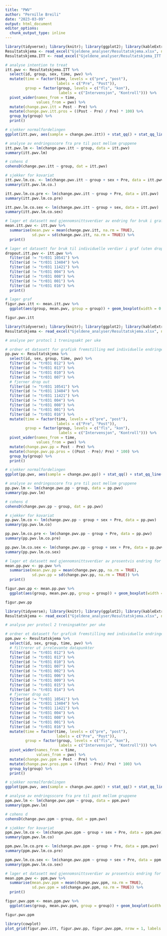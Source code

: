 ```yaml
---
title: "PWV"
author: "Pernille Breili"
date: "2023-03-09"
output: html_document
editor_options: 
  chunk_output_type: inline
---
```


```r
library(tidyverse); library(knitr); library(ggplot2); library(kableExtra); library(readxl); library(dplyr); library(flextable); library(pbkrtest); library(broom)
Resultatskjema <- read_excel("Gjeldene_analyser/Resultatskjema.xlsx", na = "NA")
Resultatskjema.ITT <- read_excel("Gjeldene_analyser/Resultatskjema_ITT.xlsx", na = "NA")

# analyse intention to treat 
itt.pwv <- Resultatskjema.ITT %>%
  select(id, group, sex, time, pwv) %>%
  mutate(time = factor(time, levels = c("pre", "post"),
                       labels = c("Pre", "Post")),
         group = factor(group, levels = c("fls", "kon"),
                        labels = c("Intervensjon", "Kontroll"))) %>% 
  pivot_wider(names_from = time,
              values_from = pwv) %>%
  mutate(change.pwv.itt = Post - Pre) %>%
  mutate(change.pwv.itt.pros = ((Post - Pre) / Pre) * 100) %>%
  group_by(group) %>%
  print()

# sjekker normalfordelingen 
ggplot(itt.pwv, aes(sample = change.pwv.itt)) + stat_qq() + stat_qq_line(col = "red")

# analyse av endringsscore fra pre til post mellom gruppene
itt.pwv.lm <- lm(change.pwv.itt ~ group, data = itt.pwv)
summary(itt.pwv.lm)

# cohens d
cohensD(change.pwv.itt ~ group, dat = itt.pwv)

# sjekker for kovariat
itt.pwv.lm.co. <- lm(change.pwv.itt ~ group + sex + Pre, data = itt.pwv)
summary(itt.pwv.lm.co.)

itt.pwv.lm.co.pre <- lm(change.pwv.itt ~ group + Pre, data = itt.pwv)
summary(itt.pwv.lm.co.pre)

itt.pwv.lm.co.sex <- lm(change.pwv.itt ~ group + sex, data = itt.pwv)
summary(itt.pwv.lm.co.sex)

# lager et datasett med gjennomsnittsverdier av endring for bruk i graf
mean.itt.pwv <- itt.pwv %>%
  summarise(mean.pwv = mean(change.pwv.itt, na.rm = TRUE),
            sd.pwv = sd(change.pwv.itt, na.rm = TRUE)) %>%
  print()

# lager et datasett for bruk til individuelle verdier i graf (uten dropped out)
dropout.itt.pwv <- itt.pwv %>%
  filter(id != "tr031 10541") %>%
  filter(id != "tr031 13404") %>%
  filter(id != "tr031 11421") %>%
  filter(id != "tr031 004") %>%
  filter(id != "tr031 008") %>%
  filter(id != "tr031 001") %>%
  filter(id != "tr031 016") %>%
  print()

# lager graf
figur.pwv.itt <- mean.itt.pwv %>%
  ggplot(aes(group, mean.pwv, group = group)) + geom_boxplot(width = 0.3, fill = "white", colour = "black") + geom_errorbar(aes(ymin = mean.pwv - sd.pwv, ymax = mean.pwv + sd.pwv), width = 0.1) + theme_classic() + geom_point(data = dropout.itt.pwv, aes(group, change.pwv.itt), size = 2, alpha = 0.4) + labs(x = "", y = paste("Endring fra pre- til posttest", "i pulsbølgehastighet (m/s)", sep="\n")) + geom_hline(yintercept = 0, linetype = "solid", color = "black") + theme(axis.title = element_text(size = 11), axis.text.x = element_text(size = 10), axis.text.y = element_text(size = 10)) + ylim(-3.5, 2) + theme(axis.text.x = element_text(angle=20, vjust = 0.5))

figur.pwv.itt
```
```r
library(tidyverse); library(knitr); library(ggplot2); library(kableExtra); library(readxl); library(dplyr); library(flextable); library(pbkrtest); library(broom)
Resultatskjema <- read_excel("Gjeldene_analyser/Resultatskjema.xlsx", na = "NA")

# analyse per protocl 1 treningsøkt per uke

# ordner et datasett for grafisk fremstilling med individuelle endringer fra pre til post i prosent og endringsscore for bruk i statistiske tester
pp.pwv <- Resultatskjema %>%
  select(id, sex, group, time, pwv) %>%
  filter(id != "tr031 012") %>% 
  filter(id != "tr031 013") %>% 
  filter(id != "tr031 010") %>% 
  filter(id != "tr031 007") %>%
  # fjerner drop out
  filter(id != "tr031 10541") %>%
  filter(id != "tr031 13404") %>%
  filter(id != "tr031 11421") %>%
  filter(id != "tr031 004") %>%
  filter(id != "tr031 008") %>%
  filter(id != "tr031 001") %>%
  filter(id != "tr031 016") %>%
  mutate(time = factor(time, levels = c("pre", "post"),
                       labels = c("Pre", "Post")),
         group = factor(group, levels = c("fls", "kon"),
                        labels = c("Intervensjon", "Kontroll"))) %>% 
  pivot_wider(names_from = time,
              values_from = pwv) %>%
  mutate(change.pwv.pp = Post - Pre) %>%
  mutate(change.pwv.pp.pros = ((Post - Pre)/ Pre) * 100) %>%
  group_by(group) %>%
  print()

# sjekker normalfordelingen 
ggplot(pp.pwv, aes(sample = change.pwv.pp)) + stat_qq() + stat_qq_line(col = "red")

# analyse av endringsscore fra pre til post mellom gruppene
pp.pwv.lm <- lm(change.pwv.pp ~ group, data = pp.pwv)
summary(pp.pwv.lm)

# cohens d
cohensD(change.pwv.pp ~ group, dat = pp.pwv)

# sjekker for kovariat
pp.pwv.lm.co <- lm(change.pwv.pp ~ group + sex + Pre, data = pp.pwv)
summary(pp.pwv.lm.co)

pp.pwv.lm.co.pre <- lm(change.pwv.pp ~ group + Pre, data = pp.pwv)
summary(pp.pwv.lm.co.pre)

pp.pwv.lm.co.sex <- lm(change.pwv.pp ~ group + sex + Pre, data = pp.pwv)
summary(pp.pwv.lm.co.sex)

# lager et datasett med gjennomsnittsverdier av prosentvis endring for bruk i graf
mean.pp.pwv <- pp.pwv %>%
  summarise(mean.pwv.pp = mean(change.pwv.pp, na.rm = TRUE),
            sd.pwv.pp = sd(change.pwv.pp, na.rm = TRUE)) %>%
  print()

figur.pwv.pp <- mean.pp.pwv %>%
  ggplot(aes(group, mean.pwv.pp, group = group)) + geom_boxplot(width = 0.3, fill = "white", colour = "black") + geom_errorbar(aes(ymin = mean.pwv.pp - sd.pwv.pp, ymax = mean.pwv.pp + sd.pwv.pp), width = 0.1) + theme_classic() + geom_point(data = pp.pwv, aes(group, change.pwv.pp), size = 2, alpha = 0.4) + labs(x = "", y = element_blank()) + geom_hline(yintercept = 0, linetype = "solid", color = "black") + theme(axis.title = element_text(size = 11), axis.text.x = element_text(size = 10), axis.text.y = element_text(size = 10)) + ylim(-3.5, 2) + theme(axis.text.x = element_text(angle=20, vjust = 0.5))

figur.pwv.pp
```
```r
library(tidyverse); library(knitr); library(ggplot2); library(kableExtra); library(readxl); library(dplyr); library(flextable); library(pbkrtest); library(broom); library(ggsignif)
Resultatskjema <- read_excel("Gjeldene_analyser/Resultatskjema.xlsx", na = "NA")

# analyse per protocl 2 treningsøkter per uke

# ordner et datasett for grafisk fremstilling med individuelle endringer fra pre til post i prosent og endringsscore for bruk i statistiske tester
ppm.pwv <- Resultatskjema %>%
  select(id, sex, group, time, pwv) %>%
  # filtrerer ut irrelevante datapunkter
  filter(id != "tr031 012") %>% 
  filter(id != "tr031 013") %>% 
  filter(id != "tr031 010") %>% 
  filter(id != "tr031 007") %>% 
  filter(id != "tr031 002") %>% 
  filter(id != "tr031 006") %>% 
  filter(id != "tr031 009") %>% 
  filter(id != "tr031 015") %>%
  filter(id != "tr031 014") %>%
  # fjerner drop out
  filter(id != "tr031 10541") %>%
  filter(id != "tr031 13404") %>%
  filter(id != "tr031 11421") %>%
  filter(id != "tr031 004") %>%
  filter(id != "tr031 008") %>%
  filter(id != "tr031 001") %>%
  filter(id != "tr031 016") %>%
  mutate(time = factor(time, levels = c("pre", "post"),
                       labels = c("Pre", "Post")),
         group = factor(group, levels = c("fls", "kon"),
                        labels = c("Intervensjon", "Kontroll"))) %>% 
  pivot_wider(names_from = time,
              values_from = pwv) %>%
  mutate(change.pwv.ppm = Post - Pre) %>%
  mutate(change.pwv.pros.ppm = ((Post - Pre)/ Pre) * 100) %>%
  group_by(group) %>%
  print()

# sjekker normalfordelingen 
ggplot(ppm.pwv, aes(sample = change.pwv.ppm)) + stat_qq() + stat_qq_line(col = "red")

# analyse av endringsscore fra pre til post mellom gruppene
ppm.pwv.lm <- lm(change.pwv.ppm ~ group, data = ppm.pwv)
summary(ppm.pwv.lm)

# cohens d
cohensD(change.pwv.ppm ~ group, dat = ppm.pwv)

# sjekker for kovariat
ppm.pwv.lm.co <- lm(change.pwv.ppm ~ group + sex + Pre, data = ppm.pwv)
summary(ppm.pwv.lm.co)

ppm.pwv.lm.co.pre <- lm(change.pwv.ppm ~ group + Pre, data = ppm.pwv)
summary(ppm.pwv.lm.co.pre)

ppm.pwv.lm.co.sex <- lm(change.pwv.ppm ~ group + sex + Pre, data = ppm.pwv)
summary(ppm.pwv.lm.co.sex)

# lager et datasett med gjennomsnittsverdier av prosentvis endring for bruk i graf
mean.ppm.pwv <- ppm.pwv %>%
  summarise(mean.pwv.ppm = mean(change.pwv.ppm, na.rm = TRUE),
            sd.pwv.ppm = sd(change.pwv.ppm, na.rm = TRUE)) %>%
  print()

figur.pwv.ppm <- mean.ppm.pwv %>%
  ggplot(aes(group, mean.pwv.ppm, group = group)) + geom_boxplot(width = 0.3, fill = "white", colour = "black") + geom_errorbar(aes(ymin = mean.pwv.ppm - sd.pwv.ppm, ymax = mean.pwv.ppm + sd.pwv.ppm), width = 0.1) + theme_classic() + geom_point(data = ppm.pwv, aes(group, change.pwv.ppm), size = 2, alpha = 0.4) + labs(x = "", y = element_blank()) + geom_hline(yintercept = 0, linetype = "solid", color = "black") + theme(axis.title = element_text(size = 11), axis.text.x = element_text(size = 10), axis.text.y = element_text(size = 10)) + ylim(-3.5, 2) + theme(axis.text.x = element_text(angle=20, vjust = 0.5))

figur.pwv.ppm

library(cowplot)
plot_grid(figur.pwv.itt, figur.pwv.pp, figur.pwv.ppm, nrow = 1, labels = c('A', 'B', 'C'), align = "hv")
```

